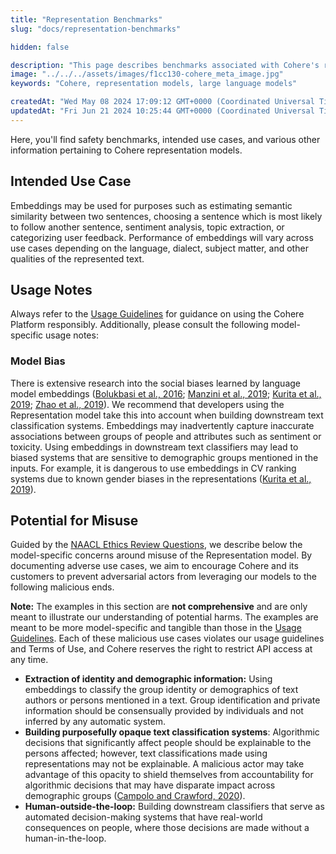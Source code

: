 ```yaml
---
title: "Representation Benchmarks"
slug: "docs/representation-benchmarks"

hidden: false

description: "This page describes benchmarks associated with Cohere's representation models."
image: "../../../assets/images/f1cc130-cohere_meta_image.jpg"  
keywords: "Cohere, representation models, large language models"

createdAt: "Wed May 08 2024 17:09:12 GMT+0000 (Coordinated Universal Time)"
updatedAt: "Fri Jun 21 2024 10:25:44 GMT+0000 (Coordinated Universal Time)"
---
```

Here, you'll find safety benchmarks, intended use cases, and various other information pertaining to Cohere representation models.

## Intended Use Case

Embeddings may be used for purposes such as estimating semantic similarity between two sentences, choosing a sentence which is most likely to follow another sentence, sentiment analysis, topic extraction, or categorizing user feedback. Performance of embeddings will vary across use cases depending on the language, dialect, subject matter, and other qualities of the represented text.

## Usage Notes

Always refer to the [Usage Guidelines](/docs/usage-guidelines) for guidance on using the Cohere Platform responsibly. Additionally, please consult the following model-specific usage notes:

### Model Bias

There is extensive research into the social biases learned by language model embeddings (<a href="https://arxiv.org/abs/1607.06520" target="_blank">Bolukbasi et al., 2016</a>; <a href="https://arxiv.org/abs/1904.04047" target="_blank">Manzini et al., 2019</a>; <a href="https://arxiv.org/abs/1906.07337" target="_blank">Kurita et al., 2019</a>; <a href="https://arxiv.org/abs/1904.03310" target="_blank">Zhao et al., 2019</a>). We recommend that developers using the Representation model take this into account when building downstream text classification systems. Embeddings may inadvertently capture inaccurate associations between groups of people and attributes such as sentiment or toxicity. Using embeddings in downstream text classifiers may lead to biased systems that are sensitive to demographic groups mentioned in the inputs. For example, it is dangerous to use embeddings in CV ranking systems due to known gender biases in the representations (<a href="https://arxiv.org/abs/1906.07337" target="_blank">Kurita et al., 2019</a>).

## Potential for Misuse

Guided by the <a href="https://2021.naacl.org/ethics/review-questions" target="_blank">NAACL Ethics Review Questions</a>, we describe below the model-specific concerns around misuse of the Representation model. By documenting adverse use cases, we aim to encourage Cohere and its customers to prevent adversarial actors from leveraging our models to the following malicious ends.

**Note:** The examples in this section are **not comprehensive** and are only meant to illustrate our understanding of potential harms. The examples are meant to be more model-specific and tangible than those in the [Usage Guidelines](usage-guidelines). Each of these malicious use cases violates our usage guidelines and Terms of Use, and Cohere reserves the right to restrict API access at any time.

- **Extraction of identity and demographic information:** Using embeddings to classify the group identity or demographics of text authors or persons mentioned in a text. Group identification and private information should be consensually provided by individuals and not inferred by any automatic system.
- **Building purposefully opaque text classification systems**: Algorithmic decisions that significantly affect people should be explainable to the persons affected; however, text classifications made using representations may not be explainable. A malicious actor may take advantage of this opacity to shield themselves from accountability for algorithmic decisions that may have disparate impact across demographic groups (<a href="https://www.researchgate.net/publication/338486570_Enchanted_Determinism_Power_without_Responsibility_in_Artifical_Intelligence" target="_blank">Campolo and Crawford, 2020</a>).
- **Human-outside-the-loop:** Building downstream classifiers that serve as automated decision-making systems that have real-world consequences on people, where those decisions are made without a human-in-the-loop.
